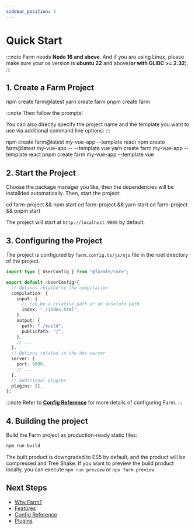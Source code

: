 ```yaml
---
sidebar_position: 1
---
```



# Quick Start

:::note
Farm needs **Node 16 and above**. And if you are using Linux, please make sure your os version is **ubuntu 22** and above(**or with GLIBC >= 2.32**).
:::

## 1. Create a Farm Project

<Tabs>
  <TabItem value="npm" label="npm">
    <CodeBlock>npm create farm@latest</CodeBlock>
  </TabItem>
  <TabItem value="yarn" label="yarn">
    <CodeBlock>yarn create farm</CodeBlock>
  </TabItem>
  <TabItem value="pnpm" label="pnpm">
    <CodeBlock>pnpm create farm</CodeBlock>
  </TabItem>
</Tabs>

:::note
Then follow the prompts!

You can also directly specify the project name and the template you want to use via additional command line options:
:::

<Tabs>
  <TabItem value="npm 6.x" label="npm 6.x">
    <CodeBlock>npm create farm@latest my-vue-app --template react</CodeBlock>
  </TabItem>
  <TabItem value="npm 7+" label="npm 7+">
    <CodeBlock>npm create farm@latest my-vue-app -- --template vue</CodeBlock>
  </TabItem>
  <TabItem value="yarn" label="yarn">
    <CodeBlock>yarn create farm my-vue-app --template react</CodeBlock>
  </TabItem>
  <TabItem value="pnpm" label="pnpm">
    <CodeBlock>pnpm create farm my-vue-app --template vue</CodeBlock>
  </TabItem>
</Tabs>

## 2. Start the Project

Choose the package manager you like, then the dependencies will be installded automatically.
Then, start the project:

<Tabs>
  <TabItem value="npm" label="npm">
    <CodeBlock>cd farm-project && npm start</CodeBlock>
  </TabItem>
  <TabItem value="yarn" label="yarn">
    <CodeBlock>cd farm-project && yarn start</CodeBlock>
  </TabItem>
  <TabItem value="pnpm" label="pnpm">
    <CodeBlock>cd farm-project && pnpm start</CodeBlock>
  </TabItem>
</Tabs>

The project will start at `http://localhost:9000` by default.

## 3. Configuring the Project

The project is configured by `farm.config.ts/js/mjs` file in the root directory of the project.

```ts title="farm.config.ts"
import type { UserConfig } from "@farmfe/core";

export default <UserConfig>{
  // Options related to the compilation
  compilation: {
    input: {
      // can be a relative path or an absolute path
      index: "./index.html",
    },
    output: {
      path: "./build",
      publicPath: "/",
    },
    // ...
  },
  // Options related to the dev server
  server: {
    port: 9000,
    // ...
  },
  // Additional plugins
  plugins: [],
};
```

:::note
Refer to **[Config Reference](/docs/config/farm-config)** for more details of configuring Farm.
:::

## 4. Building the project
Build the Farm project as production-ready static files:

```bash
npm run build
```

The built product is downgraded to ES5 by default, and the product will be compressed and Tree Shake. If you want to preview the build product locally, you can execute `npm run preview` or `npx farm preview`.

## Next Steps

- [Why Farm?](/docs/why-farm)
- [Features](/docs/features/html)
- [Config Reference](/docs/config/farm-config)
- [Plugins](/docs/plugins/official-plugins/overview)

